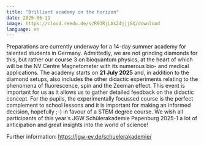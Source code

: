```yaml
---
title: "Brilliant academy on the horizon"
date: 2025-06-11
image: https://cloud.reedu.de/s/R93RjLAs24jjjGX/download
language: en
---
```


Preparations are currently underway for a 14-day summer academy for talented students in Germany. Admittedly, we are not grinding diamonds for this, but rather our course 3 on bioquantum physics, at the heart of which will be the NV Centre Magnetometer with its numerous bio- and medical applications. The academy starts on **21 July 2025** and, in addition to the diamond setups, also includes the other didactic experiments relating to the phenomena of fluorescence, spin and the Zeeman effect. This event is important for us as it allows us to gather detailed feedback on the didactic concept. For the pupils, the experimentally focussed course is the perfect complement to school lessons and it is important for making an informed decision, hopefully ;-) in favour of a STEM degree course. We wish all participants of this year's JGW Schülerakademie Papenburg 2025-1 a lot of anticipation and great insights into the world of science!

Further information: https://jgw-ev.de/schuelerakademie/

